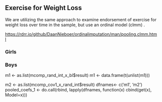 



## Exercise for Weight Loss

We are utilizing the same approach to examine endorsement of exercise
for weight loss over time in the sample, but use an ordinal model (clmm)
.

<https://rdrr.io/github/DaanNieboer/ordinalimputation/man/pooling.clmm.html>

### Girls

### Boys

m1 <- as.list(mcomp_rand_int_x_bl$result) 
m1 <- data.frame(t(unlist(m1)))

m2 <- as.list(mcomp_cov1_x_rand_int$result)
dfnames<- c('m1', 'm2')
pooled_coefs_1 <- do.call(rbind, lapply(dfnames, function(x) cbind(get(x), Model=x))) 

